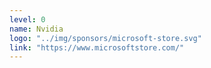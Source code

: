 ---
level: 0
name: Nvidia
logo: "../img/sponsors/microsoft-store.svg"
link: "https://www.microsoftstore.com/"
---
